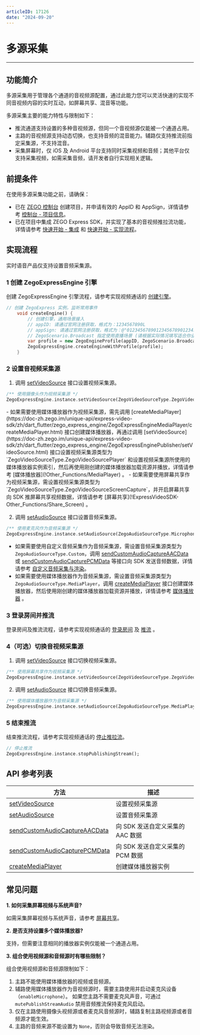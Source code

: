```yaml
---
articleID: 17126
date: "2024-09-20"
---
```

# 多源采集

- - -
## 功能简介

多源采集用于管理各个通道的音视频源配置，通过此能力您可以灵活快速的实现不同音视频内容的实时互动，如屏幕共享、混音等功能。

多源采集主要的能力特性与限制如下：
- 推流通道支持设置的多种音视频源，但同一个音视频源仅能被一个通道占用。
- 主路的音视频源支持动态切换，也支持音频的混音能力。辅路仅支持推流前指定采集源，不支持混音。
- 采集屏幕时，仅 iOS 及 Android 平台支持同时采集视频和音频；其他平台仅支持采集视频，如需采集音频，请开发者自行实现相关逻辑。

## 前提条件

在使用多源采集功能之前，请确保：

- 已在 [ZEGO 控制台](https://console.zego.im) 创建项目，并申请有效的 AppID 和 AppSign，详情请参考 [控制台 - 项目信息](/console/project-info)。
- 已在项目中集成 ZEGO Express SDK，并实现了基本的音视频推拉流功能，详情请参考 [快速开始 - 集成](!Integration/SDK_Integration) 和 [快速开始 - 实现流程](!Integration/Solution_Implementation)。


## 实现流程

<Warning title="注意">
实时语音产品仅支持设置音频采集源。
</Warning>



### 1 创建 ZegoExpressEngine 引擎

创建 ZegoExpressEngine 引擎流程，请参考实现视频通话的 [创建引擎](!Integration/Solution_Implementation#CreateEngine)。

```dart
// 创建 ZegoExpress 实例，监听常用事件
    void createEngine() {
        // 创建引擎，通用场景接入
        // appID: 请通过官网注册获取，格式为：1234567890L
        // appSign: 请通过官网注册获取，格式为：@"0123456789012345678901234567890123456789012345678901234567890123"（共64个字符）
        // ZegoScenario.Broadcast 指定使用直播场景 (请根据实际情况填写适合你业务的场景)
        var profile = new ZegoEngineProfile(appID, ZegoScenario.Broadcast, appSign: appSign);
        ZegoExpressEngine.createEngineWithProfile(profile);
    }
```

### 2 设置音视频采集源

1. 调用 [setVideoSource](https://doc-zh.zego.im/unique-api/express-video-sdk/zh/dart_flutter/zego_express_engine/ZegoExpressEnginePublisher/setVideoSource.html) 接口设置视频采集源。

```dart
/** 使用摄像头作为视频采集源 */
ZegoExpressEngine.instance.setVideoSource(ZegoVideoSourceType.ZegoVideoSourceCamera);
```

<Note title="说明">
- 如果需要使用媒体播放器作为视频采集源，需先调用 [createMediaPlayer](https://doc-zh.zego.im/unique-api/express-video-sdk/zh/dart_flutter/zego_express_engine/ZegoExpressEngineMediaPlayer/createMediaPlayer.html) 接口创建媒体播放器，再通过调用 [setVideoSource](https://doc-zh.zego.im/unique-api/express-video-sdk/zh/dart_flutter/zego_express_engine/ZegoExpressEnginePublisher/setVideoSource.html) 接口设置视频采集源类型为 `ZegoVideoSourceType.ZegoVideoSourcePlayer` 和设置视频采集源所使用的媒体播放器实例索引，然后再使用刚创建的媒体播放器加载资源并播放，详情请参考 [媒体播放器](!Other_Functions/MediaPlayer) 。
- 如果需要使用屏幕共享作为视频采集源，需设置视频采集源类型为 `ZegoVideoSourceType.ZegoVideoSourceScreenCapture`，并开启屏幕共享向 SDK 推屏幕共享视频数据，详情请参考 [屏幕共享](!ExpressVideoSDK-Other_Functions/Share_Screen) 。
</Note>



2. 调用 [setAudioSource](https://doc-zh.zego.im/unique-api/express-video-sdk/zh/dart_flutter/zego_express_engine/ZegoExpressEnginePublisher/setAudioSource.html) 接口设置音频采集源。

```dart
/** 使用麦克风作为音频采集源 */
ZegoExpressEngine.instance.setAudioSource(ZegoAudioSourceType.Microphone);
```

<Note title="说明">


- 如果需要使用自定义音频采集作为音频采集源，需设置音频采集源类型为 `ZegoAudioSourceType.Custom`，调用 [sendCustomAudioCaptureAACData](https://doc-zh.zego.im/unique-api/express-video-sdk/zh/dart_flutter/zego_express_engine/ZegoExpressEngineCustomAudioIO/sendCustomAudioCaptureAACData.html) 或 [sendCustomAudioCapturePCMData](https://doc-zh.zego.im/unique-api/express-video-sdk/zh/dart_flutter/zego_express_engine/ZegoExpressEngineCustomAudioIO/sendCustomAudioCapturePCMData.html) 等接口向 SDK 发送音频数据，详情请参考 [自定义音频采集与渲染](!AudioAdvanced/custom_audio_io)。
- 如果需要使用媒体播放器作为音频采集源，需设置音频采集源类型为 `ZegoAudioSourceType.MediaPlayer`，调用 [createMediaPlayer](https://doc-zh.zego.im/unique-api/express-video-sdk/zh/dart_flutter/zego_express_engine/ZegoExpressEngineMediaPlayer/createMediaPlayer.html) 接口创建媒体播放器，然后使用刚创建的媒体播放器加载资源并播放，详情请参考 [媒体播放器](!Other_Functions/MediaPlayer) 。


</Note>



### 3 登录房间并推流

登录房间及推流流程，请参考实现视频通话的 [登录房间](!Integration/Solution_Implementation#createroom) 及 [推流](!Integration/Solution_Implementation#publishingStream) 。

### 4（可选）切换音视频采集源

1. 调用 [setVideoSource](https://doc-zh.zego.im/unique-api/express-video-sdk/zh/dart_flutter/zego_express_engine/ZegoExpressEnginePublisher/setVideoSource.html) 接口切换视频采集源。

```dart
/** 使用屏幕共享作为视频采集源 */
ZegoExpressEngine.instance.setVideoSource(ZegoVideoSourceType.ZegoVideoSourceScreenCapture);
```

2. 调用 [setAudioSource](https://doc-zh.zego.im/unique-api/express-video-sdk/zh/dart_flutter/zego_express_engine/ZegoExpressEnginePublisher/setAudioSource.html) 接口切换音频采集源。

```dart
/** 使用媒体播放器作为音频采集源 */
ZegoExpressEngine.instance.setAudioSource(ZegoAudioSourceType.MediaPlayer);
```

### 5 结束推流

结束推流流程，请参考实现视频通话的 [停止推拉流](!Integration/Solution_Implementation#stopPublishingStream)。

```dart
// 停止推流
ZegoExpressEngine.instance.stopPublishingStream();
```

## API 参考列表

| 方法 | 描述 |
|-------|--------|
| [setVideoSource](https://doc-zh.zego.im/unique-api/express-video-sdk/zh/dart_flutter/zego_express_engine/ZegoExpressEnginePublisher/setVideoSource.html) | 设置视频采集源 |
| [setAudioSource](https://doc-zh.zego.im/unique-api/express-video-sdk/zh/dart_flutter/zego_express_engine/ZegoExpressEnginePublisher/setAudioSource.html) | 设置音频采集源 |
| [sendCustomAudioCaptureAACData](https://doc-zh.zego.im/unique-api/express-video-sdk/zh/dart_flutter/zego_express_engine/ZegoExpressEngineCustomAudioIO/sendCustomAudioCaptureAACData.html) | 向 SDK 发送自定义采集的 AAC 数据 |
| [sendCustomAudioCapturePCMData](https://doc-zh.zego.im/unique-api/express-video-sdk/zh/dart_flutter/zego_express_engine/ZegoExpressEngineCustomAudioIO/sendCustomAudioCapturePCMData.html) | 向 SDK 发送自定义采集的 PCM 数据 |
| [createMediaPlayer](https://doc-zh.zego.im/unique-api/express-video-sdk/zh/dart_flutter/zego_express_engine/ZegoExpressEngineMediaPlayer/createMediaPlayer.html) | 创建媒体播放器实例 |

## 常见问题

**1. 如何采集屏幕视频与系统声音?**

如需采集屏幕视频与系统声音，请参考 [屏幕共享](!ExpressVideoSDK-Other_Functions/Share_Screen)。

**2. 是否支持设置多个媒体播放器?**

支持，但需要注意相同的播放器实例仅能被一个通道占用。

**3. 组合使用视频源和音频源时有哪些限制？**

组合使用视频源和音频源限制如下：
1. 主路不能使用媒体播放器的视频或音频源。
2. 辅路使用媒体播放器作为音视频源时，需要主路使用并启动麦克风设备（`enableMicrophone`）。
如果您主路不需要麦克风声音，可通过 `mutePublishStreamAudio` 禁用音频推流保持麦克风启动。
3. 仅在主路使用摄像头视频源或者麦克风音频源时，辅路复制主路视频源或者音频源才能生效。
4. 主路的音频来源不能设置为 `None`，否则会导致音频无法渲染。
